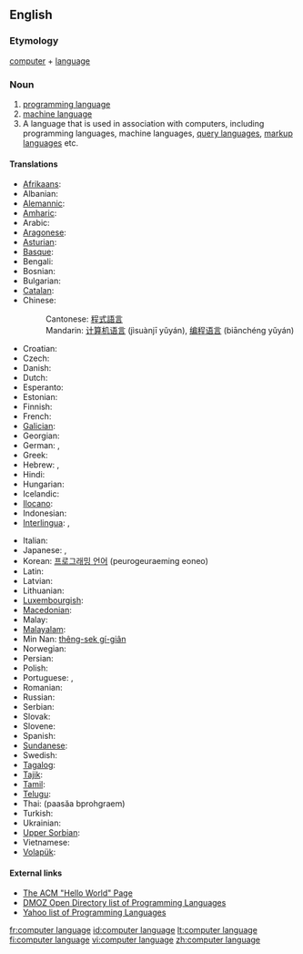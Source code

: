 {{wikipedia}}
==English==

===Etymology===
[[computer]] + [[language]]

===Noun===
{{en-noun}}

# [[programming language]]
# [[machine language]]
# A language that is used in association with computers, including programming languages, machine languages, [[query language]]s, [[markup language]]s etc.

====Translations====
{{trans-top|programming language}}
* [[Afrikaans]]: {{t|af|programmeertaal}}
* Albanian: {{t|sq|gjuhë programimi}}
* [[Alemannic]]: {{t-|als|Programmiersprache|f}}
* [[Amharic]]: {{t|am|የፕሮግራም ቋንቋ}}
* Arabic: {{Arab|[[لغة برمجة]]}} {{f}}
* [[Aragonese]]: {{t-|an|luengache de programazión|m}}
* [[Asturian]]: {{t-|ast|llinguaxe de programación|f}}
* [[Basque]]: {{t|eu|programazio-lengoaia}}
* Bengali: {{t|bn|প্রোগ্রামিং ভাষা}}
* Bosnian: {{t|bs|programski jezik|m}}
* Bulgarian: {{t|bg|език за програмиране|m}}
* [[Catalan]]: {{t|ca|llenguatge de programació|f}}
* Chinese:
*: Cantonese: [[程式語言]]
*: Mandarin: [[计算机语言]] (jìsuànjī yǔyán), [[编程语言]] (biānchéng yǔyán)
* Croatian: {{t|hr|programski jezik|m}}
* Czech: {{t|cs|programovací jazyk|m}}
* Danish: {{t|da|programmeringssprog|n}}
* Dutch: {{t|nl|programmeertaal|f}}
* Esperanto: {{t|eo|programlingvo}}
* Estonian: {{t|et|programmeerimiskeel}}
* Finnish: {{t+|fi|ohjelmointikieli}}
* French: {{t|fr|langage informatique|m}}
* [[Galician]]: {{t|gl|linguaxe de programación|f}}
* Georgian: {{t|ka|პროგრამირების ენა|tr=programirebis ena}}
* German: {{t|de|Computersprache|f}}, {{t|de|Programmiersprache|f}}
* Greek: {{t|el|γλώσσα προγραμματισμού|f|tr=ɤlósa proɤramatiʑmú|sc=Grek}}
* Hebrew: {{t|he|שפת תכנות|f|tr=S'fat Tikh'nut|sc=Hebr}}, {{t|he|שפות תיכנות|f|tr=S'fot Tikh'nut|sc=Hebr|p}}
* Hindi: {{t|hi|प्रोग्रामिंग भाषा}}
* Hungarian: {{t|hu|programozási nyelv}}
* Icelandic: {{t|is|forritunarmál|n}}
* [[Ilocano]]: {{t-|ilo|lengguahe ti panangprograma}}
* Indonesian: {{t|id|bahasa pemrograman}}
* [[Interlingua]]: {{t|ia|linguage computatorial|xs=Interlingua}}, {{t|ia|linguage de programmation|xs=Interlingua}}
{{trans-mid}}
* Italian: {{t|it|linguaggio di programmazione|m}}
* Japanese: {{t-|ja|計算機言語|tr=keisanki-gengo|sc=Jpan}}, {{t|ja|プログラミング言語|tr=puroguramingu gengo}}
* Korean: [[프로그래밍 언어]] (peurogeuraeming eoneo)
* Latin: {{t|la|lingua programmandi|f}}
* Latvian: {{t|lv|programmēšanas valoda}}
* Lithuanian: {{t|lt|programavimo kalba|f}}
* [[Luxembourgish]]: {{t|lb|Programméiersprooch|n}}
* [[Macedonian]]: {{t|mk|програмски јазик|m}}
* Malay: {{t|ms|bahasa pengaturcaraan}}
* [[Malayalam]]: {{t|ml|പ്രോഗ്രാമിംഗ് ഭാഷ}}
* Min Nan: [[thêng-sek gí-giân]]
* Norwegian: {{t|no|programmeringsspråk|n}}
* Persian: {{fa-Arab|[[زبانهای برنامهنویسی]]}}
* Polish: {{t|pl|język programowania|m}}
* Portuguese: {{t|pt|linguagem de computador|f}}, {{t|pt|linguagem de programação|f}}
* Romanian: {{t|ro|limbaj de programare}}
* Russian: {{t|ru|язык программирования|tr=jaz‎ýk programmirovánija|m}}
* Serbian: {{t|sr|програмски језик|m}}
* Slovak: {{t|sk|programovací jazyk|m}}
* Slovene: {{t|sl|programski jezik|m}}
* Spanish: {{t|es|lenguaje de programación|m}}
* [[Sundanese]]: {{t-|su|basa program}}
* Swedish: {{t|sv|programspråk|n}}
* [[Tagalog]]: {{t|tl|wikang pamprograma}}
* [[Tajik]]: {{t|tg|забони барномасозӣ}}
* [[Tamil]]: {{t|ta|ஆணைமூலம்}}
* [[Telugu]]: {{t|te|ప్రోగ్రామింగు భాష}}
* Thai: {{Thai|[[ภาษาโปรแกรม]]}} (paasăa bprohgraem)
* Turkish: {{t|tr|programlama dili}}
* Ukrainian: {{t|uk|мова програмування|f}}
* [[Upper Sorbian]]: {{t-|hsb|programěrowanske rěče}}
* Vietnamese: {{t|vi|ngôn ngữ lập trình}}
* [[Volapük]]: {{t|vo|kompütapük|xs=Volapük}}
{{trans-bottom}}

====External links====
* [http://www2.latech.edu/~acm/HelloWorld.shtml The ACM "Hello World" Page]
* [http://dmoz.org/Computers/Programming/Languages/ DMOZ Open Directory list of Programming Languages]
* [http://dir.yahoo.com/Computers_and_Internet/Programming_and_Development/Languages/ Yahoo list of Programming Languages]

[[fr:computer language]]
[[id:computer language]]
[[lt:computer language]]
[[fi:computer language]]
[[vi:computer language]]
[[zh:computer language]]